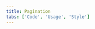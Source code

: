 ```yaml
---
title: Pagination
tabs: ['Code', 'Usage', 'Style']
---
```


<ComponentCode
  name="Pagination"
  component="pagination"
  variation="pagination"
  hasReactVersion
/>
<ComponentCode
  name="Pagination disabled buttons"
  component="pagination"
  variation="pagination--disabled-pagination-buttons"
  hasReactVersion
/>
<ComponentDocs component="pagination" />
